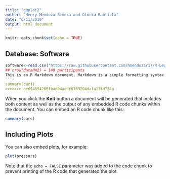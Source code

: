```yaml
---
title: "ggplot2"
author: "Henry Mendoza Rivera and Gloria Bautista"
date: "6/11/2019"
output: html_document
---
```


```r
knitr::opts_chunk$set(echo = TRUE)
```

## Database: Software


```r
software<-read.csv("https://raw.githubusercontent.com/hmendozar17/R-Learning/master/softwareECSV.csv", header=TRUE)
## nrow(dataHW2) = 149 participants
This is an R Markdown document. Markdown is a simple formatting syntax for authoring HTML, PDF, and MS Word documents. For more details on using R Markdown see <http://rmarkdown.rstudio.com>.
```r
summary(cars)
>>>>>>> ce694894260fbad04aedc6163204dafa13fd734a
```


When you click the **Knit** button a document will be generated that includes both content as well as the output of any embedded R code chunks within the document. You can embed an R code chunk like this:

```r
summary(cars)
```

## Including Plots

You can also embed plots, for example:

```r
plot(pressure)
```

Note that the `echo = FALSE` parameter was added to the code chunk to prevent printing of the R code that generated the plot.
